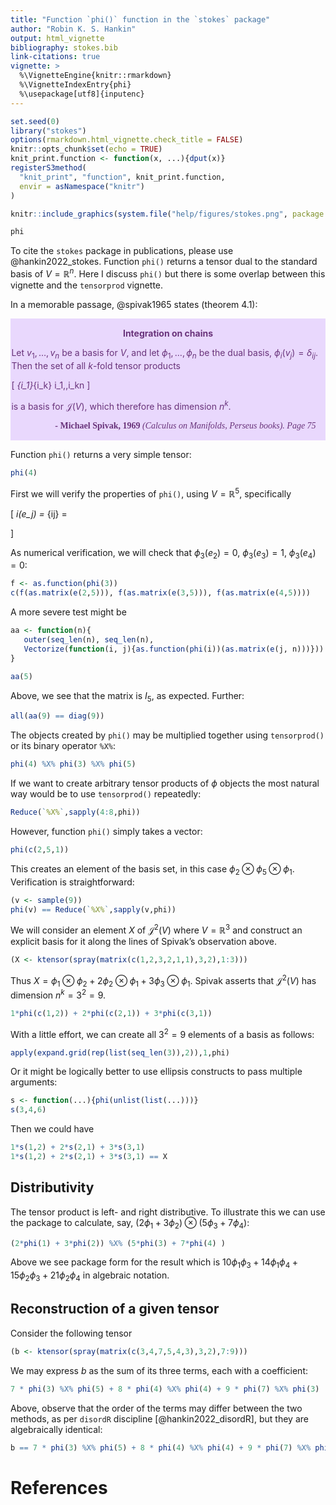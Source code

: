 ```yaml
---
title: "Function `phi()` function in the `stokes` package"
author: "Robin K. S. Hankin"
output: html_vignette
bibliography: stokes.bib
link-citations: true
vignette: >
  %\VignetteEngine{knitr::rmarkdown}
  %\VignetteIndexEntry{phi}
  %\usepackage[utf8]{inputenc}
---
```


```r
set.seed(0)
library("stokes")
options(rmarkdown.html_vignette.check_title = FALSE)
knitr::opts_chunk$set(echo = TRUE)
knit_print.function <- function(x, ...){dput(x)}
registerS3method(
  "knit_print", "function", knit_print.function,
  envir = asNamespace("knitr")
)
```

```r
knitr::include_graphics(system.file("help/figures/stokes.png", package = "stokes"))
```

```r
phi
```

To cite the `stokes` package in publications, please use
@hankin2022_stokes.  Function `phi()` returns a tensor dual to the
standard basis of $V=\mathbb{R}^n$.  Here I discuss `phi()` but there
is some overlap between this vignette and the `tensorprod` vignette.

In a memorable passage, @spivak1965 states (theorem 4.1):

<div class="warning" style='padding:0.1em; background-color:#E9D8FD; color:#69337A'>
<span>
<p style='margin-top:1em; text-align:center'>
<b>Integration on chains</b></p>
<p style='margin-left:1em;'>

Let $v_1,\ldots,v_n$ be a basis for $V$, and let
$\phi_1,\ldots,\phi_n$ be the dual basis, $\phi_i(v_j)=\delta_{ij}$.
Then the set of all $k$-fold tensor products

\[
\phi_{i_1}\otimes\cdots\otimes\phi_{i_k}\qquad 1\leqslant
i_1,\ldots,i_k\leqslant n
\]

is a basis for $\mathcal{J}(V)$, which therefore has dimension $n^k$.

</p>
<p style='margin-bottom:1em; margin-right:1em; text-align:right; font-family:Georgia'> <b>- Michael Spivak, 1969</b> <i>(Calculus on Manifolds, Perseus books).  Page 75</i>
</p></span>
</div>


Function `phi()` returns a very simple tensor:

```r
phi(4)
```


First we will verify the properties of `phi()`, using
$V=\mathbb{R}^5$, specifically

\[
\phi_i(e_j) = \delta_{ij} =
\begin{cases}
    1,  & i=j\\
    0   & i\neq j.
  \end{cases}
\]

As numerical verification, we will check that $\phi_3(e_2)=0$,
$\phi_3(e_3)=1$, $\phi_3(e_4)=0$:

```r
f <- as.function(phi(3))
c(f(as.matrix(e(2,5))), f(as.matrix(e(3,5))), f(as.matrix(e(4,5))))
```

A more severe test might be

```r
aa <- function(n){
   outer(seq_len(n), seq_len(n),
   Vectorize(function(i, j){as.function(phi(i))(as.matrix(e(j, n)))}))
}

aa(5)
```

Above, we see that the matrix is $I_5$, as expected.  Further:

```r
all(aa(9) == diag(9))
```

The objects created by `phi()` may be multiplied together using
`tensorprod()` or its binary operator `%X%`:

```r
phi(4) %X% phi(3) %X% phi(5)
```

If we want to create arbitrary tensor products of $\phi$ objects the
most natural way would be to use `tensorprod()` repeatedly:

```r
Reduce(`%X%`,sapply(4:8,phi))
```

However, function `phi()` simply takes a vector:

```r
phi(c(2,5,1))
```

This creates an element of the basis set, in this case
$\phi_2\otimes\phi_5\otimes\phi_1$.  Verification is straightforward:

```r
(v <- sample(9))
phi(v) == Reduce(`%X%`,sapply(v,phi))
```


We will consider an element $X$ of $\mathcal{J}^{2}(V)$ where
$V=\mathbb{R}^3$ and construct an explicit basis for it along the
lines of Spivak's observation above.

```r
(X <- ktensor(spray(matrix(c(1,2,3,2,1,1),3,2),1:3)))
```

Thus $X=\phi_1\otimes\phi_2 +2\phi_2\otimes\phi_1
+3\phi_3\otimes\phi_1$.  Spivak asserts that $\mathcal{J}^{2}(V)$ has
dimension $n^k=3^2=9$.  

```r
1*phi(c(1,2)) + 2*phi(c(2,1)) + 3*phi(c(3,1))
```

With a little effort, we can create all $3^2=9$ elements of a basis as
follows:

```r
apply(expand.grid(rep(list(seq_len(3)),2)),1,phi)
```

Or it might be logically better to use ellipsis constructs to pass
multiple arguments:

```r
s <- function(...){phi(unlist(list(...)))}
s(3,4,6)
```

Then we could have 

```r
1*s(1,2) + 2*s(2,1) + 3*s(3,1)
1*s(1,2) + 2*s(2,1) + 3*s(3,1) == X
```




## Distributivity

The tensor product is left- and right distributive.  To illustrate
this we can use the package to calculate, say,
$(2\phi_1+3\phi_2)\otimes(5\phi_3+7\phi_4)$:

```r
(2*phi(1) + 3*phi(2)) %X% (5*phi(3) + 7*phi(4) )
```

Above we see package form for the result which is $10\phi_1\phi_3 +
14\phi_1\phi_4 + 15\phi_2\phi_3 + 21\phi_2\phi_4$ in algebraic
notation.

## Reconstruction of a given tensor

Consider the following tensor


```r
(b <- ktensor(spray(matrix(c(3,4,7,5,4,3),3,2),7:9)))
```

We may express $b$ as the sum of its three terms, each with a
coefficient:

```r
7 * phi(3) %X% phi(5) + 8 * phi(4) %X% phi(4) + 9 * phi(7) %X% phi(3) 
```

Above, observe that the order of the terms may differ between the two
methods, as per `disordR` discipline [@hankin2022_disordR], but they
are algebraically identical:

```r
b == 7 * phi(3) %X% phi(5) + 8 * phi(4) %X% phi(4) + 9 * phi(7) %X% phi(3) 
```

# References
